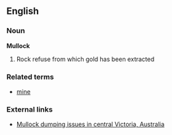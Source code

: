 ==English==
===Noun===
'''Mullock'''
# Rock refuse from which gold has been extracted

===Related terms===
*[[mine]]


===External links===
*[http://www.abc.net.au/centralvic/stories/s986579.htm Mullock dumping issues in central Victoria, Australia]